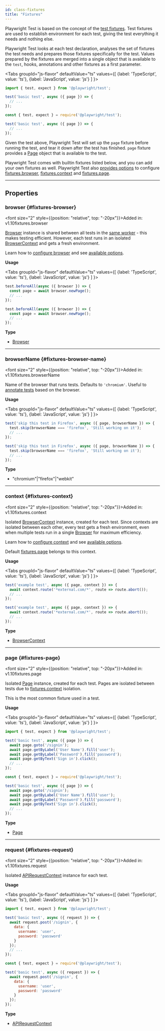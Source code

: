 ```yaml
---
id: class-fixtures
title: "Fixtures"
---
```



Playwright Test is based on the concept of the [test fixtures](../test-fixtures.mdx). Test fixtures are used to establish environment for each test, giving the test everything it needs and nothing else.

Playwright Test looks at each test declaration, analyses the set of fixtures the test needs and prepares those fixtures specifically for the test. Values prepared by the fixtures are merged into a single object that is available to the `test`, hooks, annotations and other fixtures as a first parameter.

<Tabs
  groupId="js-flavor"
  defaultValue="ts"
  values={[
    {label: 'TypeScript', value: 'ts'},
    {label: 'JavaScript', value: 'js'}
  ]
}>
<TabItem value="ts">

```js
import { test, expect } from '@playwright/test';

test('basic test', async ({ page }) => {
  // ...
});
```

</TabItem>
<TabItem value="js">

```js
const { test, expect } = require('@playwright/test');

test('basic test', async ({ page }) => {
  // ...
});
```

</TabItem>
</Tabs>

Given the test above, Playwright Test will set up the `page` fixture before running the test, and tear it down after the test has finished. `page` fixture provides a [Page] object that is available to the test.

Playwright Test comes with builtin fixtures listed below, and you can add your own fixtures as well. Playwright Test also [provides options][TestOptions] to  configure [fixtures.browser](/api/class-fixtures.mdx#fixtures-browser), [fixtures.context](/api/class-fixtures.mdx#fixtures-context) and [fixtures.page](/api/class-fixtures.mdx#fixtures-page).


---

## Properties

### browser {#fixtures-browser}

<font size="2" style={{position: "relative", top: "-20px"}}>Added in: v1.10</font><x-search>fixtures.browser</x-search>

[Browser] instance is shared between all tests in the [same worker](../test-parallel.mdx) - this makes testing efficient. However, each test runs in an isolated [BrowserContext]  and gets a fresh environment.

Learn how to [configure browser](../test-configuration.mdx) and see [available options][TestOptions].

**Usage**

<Tabs
  groupId="js-flavor"
  defaultValue="ts"
  values={[
    {label: 'TypeScript', value: 'ts'},
    {label: 'JavaScript', value: 'js'}
  ]
}>
<TabItem value="ts">

```js
test.beforeAll(async ({ browser }) => {
  const page = await browser.newPage();
  // ...
});
```

</TabItem>
<TabItem value="js">

```js
test.beforeAll(async ({ browser }) => {
  const page = await browser.newPage();
  // ...
});
```

</TabItem>
</Tabs>

**Type**
- [Browser]

---

### browserName {#fixtures-browser-name}

<font size="2" style={{position: "relative", top: "-20px"}}>Added in: v1.10</font><x-search>fixtures.browserName</x-search>

Name of the browser that runs tests. Defaults to `'chromium'`. Useful to [annotate tests](../test-annotations.mdx) based on the browser.

**Usage**

<Tabs
  groupId="js-flavor"
  defaultValue="ts"
  values={[
    {label: 'TypeScript', value: 'ts'},
    {label: 'JavaScript', value: 'js'}
  ]
}>
<TabItem value="ts">

```js
test('skip this test in Firefox', async ({ page, browserName }) => {
  test.skip(browserName === 'firefox', 'Still working on it');
  // ...
});
```

</TabItem>
<TabItem value="js">

```js
test('skip this test in Firefox', async ({ page, browserName }) => {
  test.skip(browserName === 'firefox', 'Still working on it');
  // ...
});
```

</TabItem>
</Tabs>

**Type**
- "chromium"|"firefox"|"webkit"

---

### context {#fixtures-context}

<font size="2" style={{position: "relative", top: "-20px"}}>Added in: v1.10</font><x-search>fixtures.context</x-search>

Isolated [BrowserContext] instance, created for each test. Since contexts are isolated between each other, every test gets a fresh environment, even when multiple tests run in a single [Browser] for maximum efficiency.

Learn how to [configure context](../test-configuration.mdx) and see [available options][TestOptions].

Default [fixtures.page](/api/class-fixtures.mdx#fixtures-page) belongs to this context.

**Usage**

<Tabs
  groupId="js-flavor"
  defaultValue="ts"
  values={[
    {label: 'TypeScript', value: 'ts'},
    {label: 'JavaScript', value: 'js'}
  ]
}>
<TabItem value="ts">

```js
test('example test', async ({ page, context }) => {
  await context.route('*external.com/*', route => route.abort());
  // ...
});
```

</TabItem>
<TabItem value="js">

```js
test('example test', async ({ page, context }) => {
  await context.route('*external.com/*', route => route.abort());
  // ...
});
```

</TabItem>
</Tabs>

**Type**
- [BrowserContext]

---

### page {#fixtures-page}

<font size="2" style={{position: "relative", top: "-20px"}}>Added in: v1.10</font><x-search>fixtures.page</x-search>

Isolated [Page] instance, created for each test. Pages are isolated between tests due to [fixtures.context](/api/class-fixtures.mdx#fixtures-context) isolation.

This is the most common fixture used in a test.

**Usage**

<Tabs
  groupId="js-flavor"
  defaultValue="ts"
  values={[
    {label: 'TypeScript', value: 'ts'},
    {label: 'JavaScript', value: 'js'}
  ]
}>
<TabItem value="ts">

```js
import { test, expect } from '@playwright/test';

test('basic test', async ({ page }) => {
  await page.goto('/signin');
  await page.getByLabel('User Name').fill('user');
  await page.getByLabel('Password').fill('password');
  await page.getByText('Sign in').click();
  // ...
});
```

</TabItem>
<TabItem value="js">

```js
const { test, expect } = require('@playwright/test');

test('basic test', async ({ page }) => {
  await page.goto('/signin');
  await page.getByLabel('User Name').fill('user');
  await page.getByLabel('Password').fill('password');
  await page.getByText('Sign in').click();
  // ...
});
```

</TabItem>
</Tabs>

**Type**
- [Page]

---

### request {#fixtures-request}

<font size="2" style={{position: "relative", top: "-20px"}}>Added in: v1.10</font><x-search>fixtures.request</x-search>

Isolated [APIRequestContext] instance for each test.

**Usage**

<Tabs
  groupId="js-flavor"
  defaultValue="ts"
  values={[
    {label: 'TypeScript', value: 'ts'},
    {label: 'JavaScript', value: 'js'}
  ]
}>
<TabItem value="ts">

```js
import { test, expect } from '@playwright/test';

test('basic test', async ({ request }) => {
  await request.post('/signin', {
    data: {
      username: 'user',
      password: 'password'
    }
  });
  // ...
});
```

</TabItem>
<TabItem value="js">

```js
const { test, expect } = require('@playwright/test');

test('basic test', async ({ request }) => {
  await request.post('/signin', {
    data: {
      username: 'user',
      password: 'password'
    }
  });
});
```

</TabItem>
</Tabs>

**Type**
- [APIRequestContext]


[Accessibility]: /api/class-accessibility.mdx "Accessibility"
[Android]: /api/class-android.mdx "Android"
[AndroidDevice]: /api/class-androiddevice.mdx "AndroidDevice"
[AndroidInput]: /api/class-androidinput.mdx "AndroidInput"
[AndroidSocket]: /api/class-androidsocket.mdx "AndroidSocket"
[AndroidWebView]: /api/class-androidwebview.mdx "AndroidWebView"
[APIRequest]: /api/class-apirequest.mdx "APIRequest"
[APIRequestContext]: /api/class-apirequestcontext.mdx "APIRequestContext"
[APIResponse]: /api/class-apiresponse.mdx "APIResponse"
[APIResponseAssertions]: /api/class-apiresponseassertions.mdx "APIResponseAssertions"
[Browser]: /api/class-browser.mdx "Browser"
[BrowserContext]: /api/class-browsercontext.mdx "BrowserContext"
[BrowserServer]: /api/class-browserserver.mdx "BrowserServer"
[BrowserType]: /api/class-browsertype.mdx "BrowserType"
[CDPSession]: /api/class-cdpsession.mdx "CDPSession"
[ConsoleMessage]: /api/class-consolemessage.mdx "ConsoleMessage"
[Coverage]: /api/class-coverage.mdx "Coverage"
[Dialog]: /api/class-dialog.mdx "Dialog"
[Download]: /api/class-download.mdx "Download"
[Electron]: /api/class-electron.mdx "Electron"
[ElectronApplication]: /api/class-electronapplication.mdx "ElectronApplication"
[ElementHandle]: /api/class-elementhandle.mdx "ElementHandle"
[FileChooser]: /api/class-filechooser.mdx "FileChooser"
[Frame]: /api/class-frame.mdx "Frame"
[FrameLocator]: /api/class-framelocator.mdx "FrameLocator"
[JSHandle]: /api/class-jshandle.mdx "JSHandle"
[Keyboard]: /api/class-keyboard.mdx "Keyboard"
[Locator]: /api/class-locator.mdx "Locator"
[LocatorAssertions]: /api/class-locatorassertions.mdx "LocatorAssertions"
[Logger]: /api/class-logger.mdx "Logger"
[Mouse]: /api/class-mouse.mdx "Mouse"
[Page]: /api/class-page.mdx "Page"
[PageAssertions]: /api/class-pageassertions.mdx "PageAssertions"
[Playwright]: /api/class-playwright.mdx "Playwright"
[PlaywrightAssertions]: /api/class-playwrightassertions.mdx "PlaywrightAssertions"
[Request]: /api/class-request.mdx "Request"
[Response]: /api/class-response.mdx "Response"
[Route]: /api/class-route.mdx "Route"
[Selectors]: /api/class-selectors.mdx "Selectors"
[SnapshotAssertions]: /api/class-snapshotassertions.mdx "SnapshotAssertions"
[TimeoutError]: /api/class-timeouterror.mdx "TimeoutError"
[Touchscreen]: /api/class-touchscreen.mdx "Touchscreen"
[Tracing]: /api/class-tracing.mdx "Tracing"
[Video]: /api/class-video.mdx "Video"
[WebSocket]: /api/class-websocket.mdx "WebSocket"
[Worker]: /api/class-worker.mdx "Worker"
[Fixtures]: /api/class-fixtures.mdx "Fixtures"
[Test]: /api/class-test.mdx "Test"
[TestConfig]: /api/class-testconfig.mdx "TestConfig"
[TestInfo]: /api/class-testinfo.mdx "TestInfo"
[TestInfoError]: /api/class-testinfoerror.mdx "TestInfoError"
[TestOptions]: /api/class-testoptions.mdx "TestOptions"
[TestProject]: /api/class-testproject.mdx "TestProject"
[WorkerInfo]: /api/class-workerinfo.mdx "WorkerInfo"
[Location]: /api/class-location.mdx "Location"
[Reporter]: /api/class-reporter.mdx "Reporter"
[Suite]: /api/class-suite.mdx "Suite"
[TestCase]: /api/class-testcase.mdx "TestCase"
[TestError]: /api/class-testerror.mdx "TestError"
[TestResult]: /api/class-testresult.mdx "TestResult"
[TestStep]: /api/class-teststep.mdx "TestStep"
[Element]: https://developer.mozilla.org/en-US/docs/Web/API/element "Element"
[EvaluationArgument]: /evaluating.mdx#evaluation-argument "EvaluationArgument"
[Promise]: https://developer.mozilla.org/en-US/docs/Web/JavaScript/Reference/Global_Objects/Promise "Promise"
[iterator]: https://developer.mozilla.org/en-US/docs/Web/JavaScript/Reference/Iteration_protocols "Iterator"
[origin]: https://developer.mozilla.org/en-US/docs/Glossary/Origin "Origin"
[selector]: https://developer.mozilla.org/en-US/docs/Web/CSS/CSS_Selectors "selector"
[Serializable]: https://developer.mozilla.org/en-US/docs/Web/JavaScript/Reference/Global_Objects/JSON/stringify#Description "Serializable"
[UIEvent.detail]: https://developer.mozilla.org/en-US/docs/Web/API/UIEvent/detail "UIEvent.detail"
[UnixTime]: https://en.wikipedia.org/wiki/Unix_time "Unix Time"
[xpath]: https://developer.mozilla.org/en-US/docs/Web/XPath "xpath"

[Array]: https://developer.mozilla.org/en-US/docs/Web/JavaScript/Reference/Global_Objects/Array "Array"
[boolean]: https://developer.mozilla.org/en-US/docs/Web/JavaScript/Data_structures#Boolean_type "Boolean"
[Buffer]: https://nodejs.org/api/buffer.html#buffer_class_buffer "Buffer"
[ChildProcess]: https://nodejs.org/api/child_process.html "ChildProcess"
[Error]: https://nodejs.org/api/errors.html#errors_class_error "Error"
[EventEmitter]: https://nodejs.org/api/events.html#events_class_eventemitter "EventEmitter"
[function]: https://developer.mozilla.org/en-US/docs/Web/JavaScript/Reference/Global_Objects/Function "Function"
[Map]: https://developer.mozilla.org/en-US/docs/Web/JavaScript/Reference/Global_Objects/Map "Map"
[null]: https://developer.mozilla.org/en-US/docs/Web/JavaScript/Reference/Global_Objects/null "null"
[number]: https://developer.mozilla.org/en-US/docs/Web/JavaScript/Data_structures#Number_type "Number"
[Object]: https://developer.mozilla.org/en-US/docs/Web/JavaScript/Reference/Global_Objects/Object "Object"
[Promise]: https://developer.mozilla.org/en-US/docs/Web/JavaScript/Reference/Global_Objects/Promise "Promise"
[Readable]: https://nodejs.org/api/stream.html#stream_class_stream_readable "Readable"
[ReadStream]: https://nodejs.org/api/fs.html#class-fsreadstream "ReadStream"
[RegExp]: https://developer.mozilla.org/en-US/docs/Web/JavaScript/Reference/Global_Objects/RegExp "RegExp"
[string]: https://developer.mozilla.org/en-US/docs/Web/JavaScript/Data_structures#String_type "string"
[void]: https://developer.mozilla.org/en-US/docs/Web/JavaScript/Reference/Global_Objects/undefined "void"
[URL]: https://nodejs.org/api/url.html "URL"

[all available image tags]: https://mcr.microsoft.com/en-us/product/playwright/about "all available image tags"
[Docker Hub]: https://hub.docker.com/_/microsoft-playwright "Docker Hub"
[Dockerfile.focal]: https://github.com/microsoft/playwright/blob/main/utils/docker/Dockerfile.focal "Dockerfile.focal"
